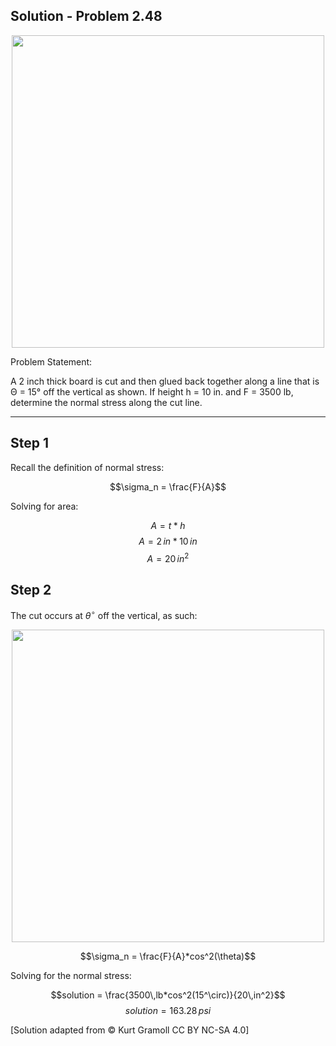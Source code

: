 ## Solution - Problem 2.48

<p align="center">
![](images/156.png){width="500"}
</p>

Problem Statement:

A 2 inch thick board is cut and then glued back together along a line that is Θ = 15° off the vertical as shown. If height h = 10 in. and F = 3500 lb, determine the normal stress along the cut line.

------------------------------------------------------------------------

::: callout-note
## Step 1

Recall the definition of normal stress:

$$\sigma_n = \frac{F}{A}$$

Solving for area:

$$A = t*h$$ $$A = 2\,in*10\,in$$
$$A = 20\,in^2$$
:::

::: callout-note
## Step 2

The cut occurs at $\theta^\circ$ off the vertical, as such:

<p align="center">
![](images/156%20solution.png){width="500"}
</p>

$$\sigma_n = \frac{F}{A}*cos^2(\theta)$$

Solving for the normal stress:

$$solution = \frac{3500\,lb*cos^2(15^\circ)}{20\,in^2}$$
$$solution = 163.28\,psi$$
:::

\[Solution adapted from © Kurt Gramoll CC BY NC-SA 4.0\]
